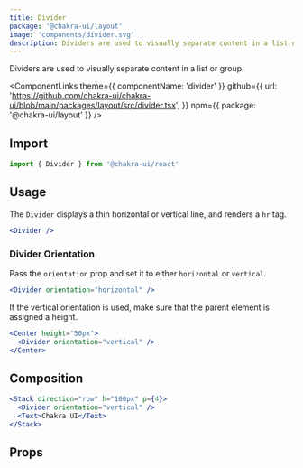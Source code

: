 ```yaml
---
title: Divider
package: '@chakra-ui/layout'
image: 'components/divider.svg'
description: Dividers are used to visually separate content in a list or group.
---
```


Dividers are used to visually separate content in a list or group.

<ComponentLinks
  theme={{ componentName: 'divider' }}
  github={{
    url: 'https://github.com/chakra-ui/chakra-ui/blob/main/packages/layout/src/divider.tsx',
  }}
  npm={{ package: '@chakra-ui/layout' }}
/>

## Import

```js
import { Divider } from '@chakra-ui/react'
```

## Usage

The `Divider` displays a thin horizontal or vertical line, and renders a `hr`
tag.

```jsx
<Divider />
```

### Divider Orientation

Pass the `orientation` prop and set it to either `horizontal` or `vertical`.

```jsx
<Divider orientation="horizontal" />
```

If the vertical orientation is used, make sure that the parent element is
assigned a height.

```jsx
<Center height="50px">
  <Divider orientation="vertical" />
</Center>
```

## Composition

```jsx
<Stack direction="row" h="100px" p={4}>
  <Divider orientation="vertical" />
  <Text>Chakra UI</Text>
</Stack>
```

## Props

<PropsTable of="Divider" />
